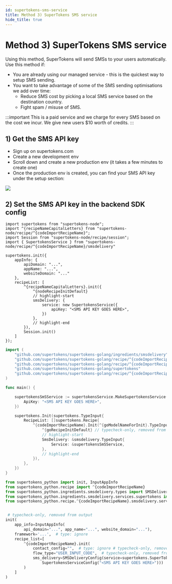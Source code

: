 ```yaml
---
id: supertokens-sms-service
title: Method 3) SuperTokens SMS service
hide_title: true
---
```


<!-- COPY DOCS -->
<!-- ./passwordless/sms-delivery/supertokens-sms-service.mdx -->


# Method 3) SuperTokens SMS service

Using this method, SuperTokens will send SMSs to your users automatically. Use this method if:
- You are already using our managed service - this is the quickest way to setup SMS sending.
- You want to take advantage of some of the SMS sending optimisations we add over time:
    - Reduce SMS cost by picking a local SMS service based on the destination country.
    - Fight spam / misuse of SMS.

:::important
This is a paid service and we charge for every SMS based on the cost we incur. We give new users $10 worth of credits.
:::

## 1) Get the SMS API key
- Sign up on supertokens.com
- Create a new development env
- Scroll down and create a new production env (it takes a few minutes to create one)
- Once the production env is created, you can find your SMS API key under the setup section:

<img src="/img/passwordless/sms-api-key.png"/>

## 2) Set the SMS API key in the backend SDK config

<BackendSDKTabs>
<TabItem value="nodejs">

```tsx
import supertokens from "supertokens-node";
import ^{recipeNameCapitalLetters} from "supertokens-node/recipe/^{codeImportRecipeName}";
import Session from "supertokens-node/recipe/session";
import { SupertokensService } from "supertokens-node/recipe/^{codeImportRecipeName}/smsdelivery"

supertokens.init({
    appInfo: {
        apiDomain: "...",
        appName: "...",
        websiteDomain: "..."
    },
    recipeList: [
        ^{recipeNameCapitalLetters}.init({
            ^{nodeRecipeInitDefault}
            // highlight-start
            smsDelivery: {
                service: new SupertokensService({
                    apiKey: "<SMS API KEY GOES HERE>",
                })
            },
            // highlight-end
        }),
        Session.init()
    ]
});
```
</TabItem>
<TabItem value="go">

```go
import (
    "github.com/supertokens/supertokens-golang/ingredients/smsdelivery"
    "github.com/supertokens/supertokens-golang/recipe/^{codeImportRecipeName}"
    "github.com/supertokens/supertokens-golang/recipe/^{codeImportRecipeName}/^{goModelName}"
    "github.com/supertokens/supertokens-golang/supertokens"
    "github.com/supertokens/supertokens-golang/recipe/^{codeImportRecipeName}/smsdelivery/supertokensService"
)

func main() {

    supertokensSmSService := supertokensService.MakeSupertokensService(smsdelivery.SupertokensServiceConfig{
		ApiKey: "<SMS API KEY GOES HERE>",
	})

    supertokens.Init(supertokens.TypeInput{
        RecipeList: []supertokens.Recipe{
            ^{codeImportRecipeName}.Init(^{goModelNameForInit}.TypeInput{
                ^{goRecipeInitDefault} // typecheck-only, removed from output
                // highlight-start
                SmsDelivery: &smsdelivery.TypeInput{
					Service: &supertokensSmSService,
				},
                // highlight-end
            }),
        },
    })
}
```
</TabItem>
<TabItem value="python">

```python
from supertokens_python import init, InputAppInfo
from supertokens_python.recipe import ^{codeImportRecipeName}
from supertokens_python.ingredients.smsdelivery.types import SMSDeliveryConfig
from supertokens_python.ingredients.smsdelivery.services.supertokens import SupertokensServiceConfig
from supertokens_python.recipe.^{codeImportRecipeName}.smsdelivery.services import supertokens


 # typecheck-only, removed from output
init(
    app_info=InputAppInfo(
        api_domain="...", app_name="...", website_domain="..."),
    framework='...',  # type: ignore
    recipe_list=[
        ^{codeImportRecipeName}.init(
            contact_config="",  # type: ignore # typecheck-only, removed from output
            flow_type="USER_INPUT_CODE",  # typecheck-only, removed from output
            sms_delivery=SMSDeliveryConfig(service=supertokens.SuperTokensService(
                SupertokensServiceConfig("<SMS API KEY GOES HERE>")))
        )
    ]
)
```

</TabItem>
</BackendSDKTabs>